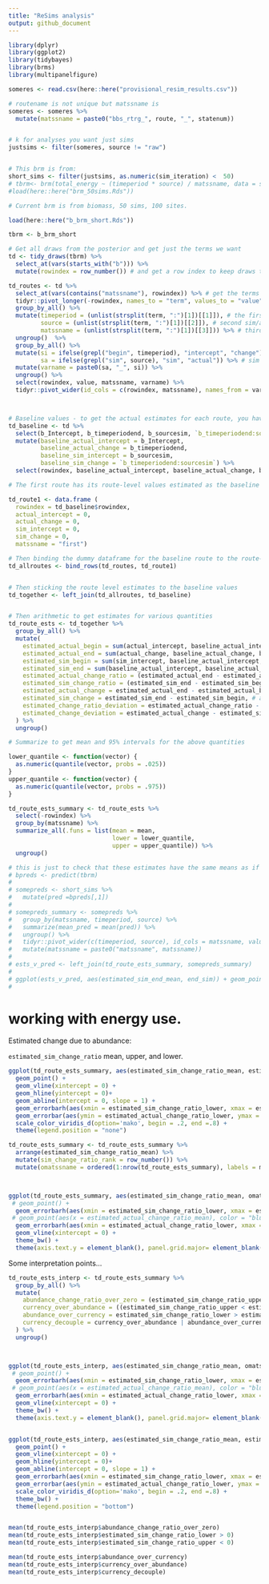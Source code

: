 ```yaml
---
title: "ReSims analysis"
output: github_document
---
```


```r
library(dplyr)
library(ggplot2)
library(tidybayes)
library(brms)
library(multipanelfigure)

someres <- read.csv(here::here("provisional_resim_results.csv"))
```


```r
# routename is not unique but matssname is
someres <- someres %>%
  mutate(matssname = paste0("bbs_rtrg_", route, "_", statenum))


# k for analyses you want just sims
justsims <- filter(someres, source != "raw")


# This brm is from:
short_sims <- filter(justsims, as.numeric(sim_iteration) <  50)
# tbrm<- brm(total_energy ~ (timeperiod * source) / matssname, data = short_sims)
#load(here::here("brm_50sims.Rds"))

# Current brm is from biomass, 50 sims, 100 sites. 

load(here::here("b_brm_short.Rds"))

tbrm <- b_brm_short

```

```r

# Get all draws from the posterior and get just the terms we want
td <- tidy_draws(tbrm) %>%
  select_at(vars(starts_with("b"))) %>%
  mutate(rowindex = row_number()) # and get a row index to keep draws together, I'm not sure if this matters but I'll do it

td_routes <- td %>%
  select_at(vars(contains("matssname"), rowindex)) %>% # get the terms involved in route-level offsets from the baseline (i.e. the values for the first route)
  tidyr::pivot_longer(-rowindex, names_to = "term", values_to = "value") %>%
  group_by_all() %>%
  mutate(timeperiod = (unlist(strsplit(term, ":")[1])[[1]]), # the first piece of the variable name tells you begin/end
         source = (unlist(strsplit(term, ":")[1])[[2]]), # second sim/actual
         matssname = (unlist(strsplit(term, ":")[1])[[3]])) %>% # third matssname
  ungroup()  %>%
  group_by_all() %>%
  mutate(si = ifelse(grepl("begin", timeperiod), "intercept", "change"), # all the "begin" terms are the intercept offsets for each route. if not "begin", is "end", or the amount of change we add (to the baseline change) for this route.
         sa = ifelse(grepl("sim", source), "sim", "actual")) %>% # sim and actual terms. at this level the bifurcate.
  mutate(varname = paste0(sa, "_", si)) %>%
  ungroup() %>%
  select(rowindex, value, matssname, varname) %>%
  tidyr::pivot_wider(id_cols = c(rowindex, matssname), names_from = varname, values_from = value) # scoot the values over to new names



# Baseline values - to get the actual estimates for each route, you have to add the route-level estimates to the baseline estimates. Renaming these to intuitive things.
td_baseline <- td %>%
  select(b_Intercept, b_timeperiodend, b_sourcesim, `b_timeperiodend:sourcesim`, rowindex) %>%
  mutate(baseline_actual_intercept = b_Intercept,
         baseline_actual_change = b_timeperiodend,
         baseline_sim_intercept = b_sourcesim,
         baseline_sim_change = `b_timeperiodend:sourcesim`) %>%
  select(rowindex, baseline_actual_intercept, baseline_actual_change, baseline_sim_intercept, baseline_sim_change)

# The first route has its route-level values estimated as the baseline values. To get estimates for it, creating a dummy dataframe with route-level parameters set to zero.

td_route1 <- data.frame (
  rowindex = td_baseline$rowindex,
  actual_intercept = 0,
  actual_change = 0,
  sim_intercept = 0,
  sim_change = 0,
  matssname = "first")

# Then binding the dummy dataframe for the baseline route to the route-level estimates for all the other routes
td_allroutes <- bind_rows(td_routes, td_route1)


# Then sticking the route level estimates to the baseline values
td_together <- left_join(td_allroutes, td_baseline)


# Then arithmetic to get estimates for various quantities
td_route_ests <- td_together %>%
  group_by_all() %>%
  mutate(
    estimated_actual_begin = sum(actual_intercept, baseline_actual_intercept), # estimated beginning value
    estimated_actual_end = sum(actual_change, baseline_actual_change, baseline_actual_intercept), # estimated end value
    estimated_sim_begin = sum(sim_intercept, baseline_actual_intercept, baseline_sim_intercept), # estimated beginning value from sims. we expect this to be equal to the estimated beginning value, any change is just sampling error.
    estimated_sim_end = sum(baseline_actual_intercept, baseline_actual_change, baseline_sim_change, baseline_sim_intercept, sim_change),
    estimated_actual_change_ratio = (estimated_actual_end - estimated_actual_begin) / estimated_actual_begin, # this is a measure of the magnitude of the change from beginning to end. the sign is going to be increase (positive) or decrease. the magnitude is the % increase. so .1 = added 10% of starting (biomass or energy) to get to the end. -.2 = lost 20% of starting (biomass or energy) between begin and end.
    estimated_sim_change_ratio = (estimated_sim_end - estimated_sim_begin) / estimated_sim_begin, # same measure but having drawn the end values using the beginning isd. this is the amount of change expected due only to changes in the numbers of individuals observed in each time period. by comparing estimated_actual_change_ratio to estimated_sim_change_ratio, I believe we get an estimate of both the significance and magnitude of decoupling of (biomass or energy) and numerical abundance due to changes in the size spectrum.
    estimated_actual_change = estimated_actual_end - estimated_actual_begin, # the "slope" assuming x = 0 or 1 for begin or end. aka the absolute change from end to begin.
    estimated_sim_change = estimated_sim_end - estimated_sim_begin, # absolute change from end to begin due to abundance change
    estimated_change_ratio_deviation = estimated_actual_change_ratio - estimated_sim_change_ratio, # deviation of change ratios from 1:1
    estimated_change_deviation = estimated_actual_change - estimated_sim_change # deviation of actual change from 1:1
  ) %>%
  ungroup()

# Summarize to get mean and 95% intervals for the above quantities

lower_quantile <- function(vector) {
  as.numeric(quantile(vector, probs = .025))
}
upper_quantile <- function(vector) {
  as.numeric(quantile(vector, probs = .975))
}

td_route_ests_summary <- td_route_ests %>%
  select(-rowindex) %>%
  group_by(matssname) %>%
  summarize_all(.funs = list(mean = mean,
                             lower = lower_quantile,
                             upper = upper_quantile)) %>%
  ungroup()

# this is just to check that these estimates have the same means as if you use predict()
# bpreds <- predict(tbrm)
# 
# somepreds <- short_sims %>%
#   mutate(pred =bpreds[,1])
# 
# somepreds_summary <- somepreds %>%
#   group_by(matssname, timeperiod, source) %>%
#   summarize(mean_pred = mean(pred)) %>%
#   ungroup() %>%
#   tidyr::pivot_wider(c(timeperiod, source), id_cols = matssname, values_from = mean_pred) %>%
#   mutate(matssname = paste0("matssname", matssname))
# 
# ests_v_pred <- left_join(td_route_ests_summary, somepreds_summary)
# 
# ggplot(ests_v_pred, aes(estimated_sim_end_mean, end_sim)) + geom_point() + geom_abline(slope = 1, intercept = 0)
# 

```

# working with energy use.

Estimated change due to abundance:

`estimated_sim_change_ratio` mean, upper, and lower.


```r

ggplot(td_route_ests_summary, aes(estimated_sim_change_ratio_mean, estimated_actual_change_ratio_mean, color= matssname)) +
  geom_point() +
  geom_vline(xintercept = 0) +
  geom_hline(yintercept = 0)+
  geom_abline(intercept = 0, slope = 1) +
  geom_errorbarh(aes(xmin = estimated_sim_change_ratio_lower, xmax = estimated_sim_change_ratio_upper, y = estimated_actual_change_ratio_mean), height = .005) +
  geom_errorbar(aes(ymin = estimated_actual_change_ratio_lower, ymax = estimated_actual_change_ratio_upper, x = estimated_sim_change_ratio_mean), width = .005) +
  scale_color_viridis_d(option='mako', begin = .2, end =.8) +
  theme(legend.position = "none")

```

```r

td_route_ests_summary <- td_route_ests_summary %>%
  arrange(estimated_sim_change_ratio_mean) %>%
  mutate(sim_change_ratio_rank = row_number()) %>%
  mutate(omatssname = ordered(1:nrow(td_route_ests_summary), labels = matssname))



ggplot(td_route_ests_summary, aes(estimated_sim_change_ratio_mean, omatssname)) + 
 # geom_point() +
  geom_errorbarh(aes(xmin = estimated_sim_change_ratio_lower, xmax = estimated_sim_change_ratio_upper)) + 
 # geom_point(aes(x = estimated_actual_change_ratio_mean), color = "blue", alpha = .6) +
  geom_errorbarh(aes(xmin = estimated_actual_change_ratio_lower, xmax = estimated_actual_change_ratio_upper), color = "blue", alpha = .3) + 
  geom_vline(xintercept = 0) +
  theme_bw() +
  theme(axis.text.y = element_blank(), panel.grid.major= element_blank())

```


Some interpretation points...

```r

td_route_ests_interp <- td_route_ests_summary %>%
  group_by_all() %>%
  mutate(
    abundance_change_ratio_over_zero = (estimated_sim_change_ratio_upper * estimated_sim_change_ratio_lower) < 0,
    currency_over_abundance = ((estimated_sim_change_ratio_upper < estimated_actual_change_ratio_lower)),
    abundance_over_currency = estimated_sim_change_ratio_lower > estimated_actual_change_ratio_upper,
    currency_decouple = currency_over_abundance | abundance_over_currency
  ) %>%
  ungroup()



ggplot(td_route_ests_interp, aes(estimated_sim_change_ratio_mean, omatssname, color = currency_decouple)) + 
 # geom_point() +
  geom_errorbarh(aes(xmin = estimated_sim_change_ratio_lower, xmax = estimated_sim_change_ratio_upper)) + 
 # geom_point(aes(x = estimated_actual_change_ratio_mean), color = "blue", alpha = .6) +
  geom_errorbarh(aes(xmin = estimated_actual_change_ratio_lower, xmax = estimated_actual_change_ratio_upper), alpha = .3) + 
  geom_vline(xintercept = 0) +
  theme_bw() +
  theme(axis.text.y = element_blank(), panel.grid.major= element_blank(), legend.position = "none")


ggplot(td_route_ests_interp, aes(estimated_sim_change_ratio_mean, estimated_actual_change_ratio_mean, color= currency_decouple)) +
  geom_point() +
  geom_vline(xintercept = 0) +
  geom_hline(yintercept = 0)+
  geom_abline(intercept = 0, slope = 1) +
  geom_errorbarh(aes(xmin = estimated_sim_change_ratio_lower, xmax = estimated_sim_change_ratio_upper, y = estimated_actual_change_ratio_mean), height = .005) +
  geom_errorbar(aes(ymin = estimated_actual_change_ratio_lower, ymax = estimated_actual_change_ratio_upper, x = estimated_sim_change_ratio_mean), width = .005) +
  scale_color_viridis_d(option='mako', begin = .2, end =.8) +
  theme_bw() +
  theme(legend.position = "bottom")


mean(td_route_ests_interp$abundance_change_ratio_over_zero)
mean(td_route_ests_interp$estimated_sim_change_ratio_lower > 0)
mean(td_route_ests_interp$estimated_sim_change_ratio_upper < 0)

mean(td_route_ests_interp$abundance_over_currency)
mean(td_route_ests_interp$currency_over_abundance)
mean(td_route_ests_interp$currency_decouple)




```


